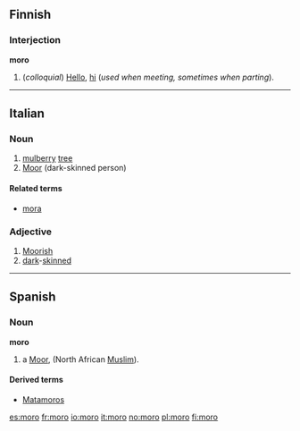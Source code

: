 ==Finnish==

===Interjection===
'''moro'''

# (''colloquial'') [[Hello]], [[hi]] (''used when meeting, sometimes when parting'').

----

==Italian==

===Noun===
{{it-noun-reg-m|mor|o}}

# [[mulberry]] [[tree]]
# [[Moor]] (dark-skinned person)

====Related terms====
* [[mora]]

===Adjective===
{{it-adj-reg|mor|o}}

# [[Moorish]]
# [[dark]]-[[skinned]]

----

== Spanish ==
=== Noun ===
'''moro'''

# a [[Moor]], (North African [[Muslim]]).

====Derived terms====
*[[Matamoros]]

[[es:moro]]
[[fr:moro]]
[[io:moro]]
[[it:moro]]
[[no:moro]]
[[pl:moro]]
[[fi:moro]]